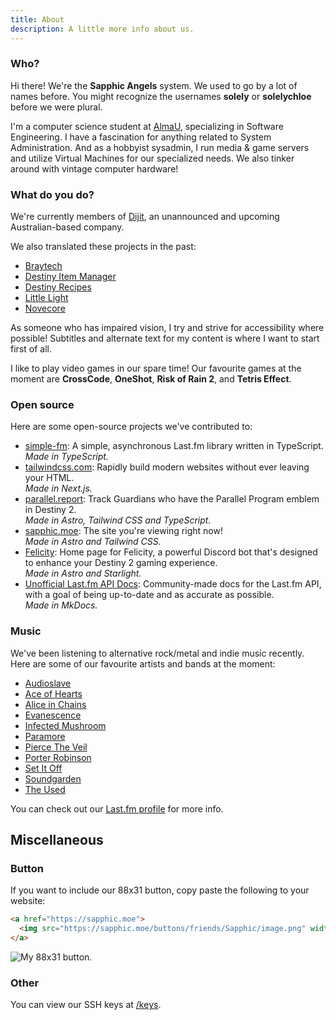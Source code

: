 ```yaml
---
title: About
description: A little more info about us.
---
```


### Who?

Hi there! We're the **Sapphic Angels** system. We used to go by a lot of names before. You might recognize the usernames **solely** or **solelychloe** before we were plural.

I'm a computer science student at [AlmaU][almau], specializing in Software Engineering. I have a fascination for anything related to System Administration. And as a hobbyist sysadmin,
I run media & game servers and utilize Virtual Machines for our specialized needs. We also tinker around with vintage
computer hardware!

[almau]: https://almau.edu.kz 'Almaty Management University'

### What do you do?

We're currently members of [Dijit][dijit], an unannounced and upcoming Australian-based company.

We also translated these projects in the past:

- [Braytech][braytech]
- [Destiny Item Manager][dim]
- [Destiny Recipes][drecipes]
- [Little Light][littlelight]
- [Novecore][novecore]

[braytech]: https://bray.tech 'Braytech'
[dijit]: https://github.com/dijitco 'Dijit'
[dim]: https://destinyitemmanager.com 'Destiny Item Manager'
[drecipes]: https://destinyrecipes.com 'Destiny Recipes'
[littlelight]: https://littlelight.club 'Little Light'
[novecore]: https://novecore.com 'Novecore'

As someone who has impaired vision, I try and strive for accessibility where possible! Subtitles and alternate text for
my content is where I want to start first of all.

I like to play video games in our spare time! Our favourite games at the moment are **CrossCode**, **OneShot**, **Risk of
Rain 2**, and **Tetris Effect**.

### Open source

Here are some open-source projects we've contributed to:

- [simple-fm][simple-fm]: A simple, asynchronous Last.fm library written in TypeScript.  
  _Made in TypeScript._
- [tailwindcss.com][tailwind-site]: Rapidly build modern websites without ever leaving your HTML.  
  _Made in Next.js._
- [parallel.report][parallel]: Track Guardians who have the Parallel Program emblem in Destiny 2.  
  _Made in Astro, Tailwind CSS and TypeScript._
- [sapphic.moe][sapphic]: The site you're viewing right now!  
  _Made in Astro and Tailwind CSS._
- [Felicity][felicity]: Home page for Felicity, a powerful Discord bot that's designed to enhance your Destiny 2 gaming
  experience.  
  _Made in Astro and Starlight._
- [Unofficial Last.fm API Docs][lfm-docs]: Community-made docs for the Last.fm API, with a goal of being up-to-date and as accurate as possible.  
  _Made in MkDocs._

[tailwind-site]: https://tailwindcss.com 'Website for TailwindCSS'
[simple-fm]: https://simple.sapphic.moe 'Website for simple-fm'
[parallel]: https://parallel.report 'Parallel Program Report'
[sapphic]: https://sapphic.moe "Sapphic Angels' website"
[felicity]: https://felicity.pages.dev 'Felicity'
[lfm-docs]: https://lastfm-docs.github.io/api-docs 'Unofficial Last.fm API docs'

### Music

We've been listening to alternative rock/metal and indie music recently. Here are some of our favourite artists and bands at the moment:

- [Audioslave][audioslave]
- [Ace of Hearts][ace]
- [Alice in Chains][aic]
- [Evanescence][evanescence]
- [Infected Mushroom][infected]
- [Paramore][paramore]
- [Pierce The Veil][ptv]
- [Porter Robinson][porter]
- [Set It Off][sio]
- [Soundgarden][soundgarden]
- [The Used][theused]

[audioslave]: https://www.youtube.com/@audioslaveofficial 'Audioslave'
[ace]: https://www.youtube.com/@aceofheartsfan7607 'Ace of Hearts'
[aic]: https://www.youtube.com/@aliceinchains 'Alice in Chains'
[evanescence]: https://www.youtube.com/@Evanescence 'Evanescence'
[infected]: https://www.youtube.com/@infectedmushroom 'Infected Mushroom'
[paramore]: https://www.youtube.com/@Paramore 'Paramore'
[ptv]: https://www.youtube.com/@PierceTheVeil 'Pierce The Veil'
[porter]: https://www.youtube.com/@PorterRobinson 'Porter Robinson'
[sio]: https://www.youtube.com/@SetItOff 'Set It Off'
[soundgarden]: https://www.youtube.com/@Soundgarden 'Soundgarden'
[theused]: https://www.youtube.com/@theusedchannel 'The Used'

You can check out our [Last.fm profile][lastfm] for more info.

[lastfm]: https://last.fm/user/solelychloe 'Our Last.fm profile page. (solelychloe)'

## Miscellaneous

### Button

If you want to include our 88x31 button, copy paste the following to your website:

```html title="index.html"
<a href="https://sapphic.moe">
  <img src="https://sapphic.moe/buttons/friends/Sapphic/image.png" width="88" height="31" />
</a>
```

![My 88x31 button.][button]

[button]: /buttons/friends/Sapphic/image.png 'My 88x31 button.'

### Other

You can view our SSH keys at [/keys][keys].

[keys]: /keys 'My SSH keys'